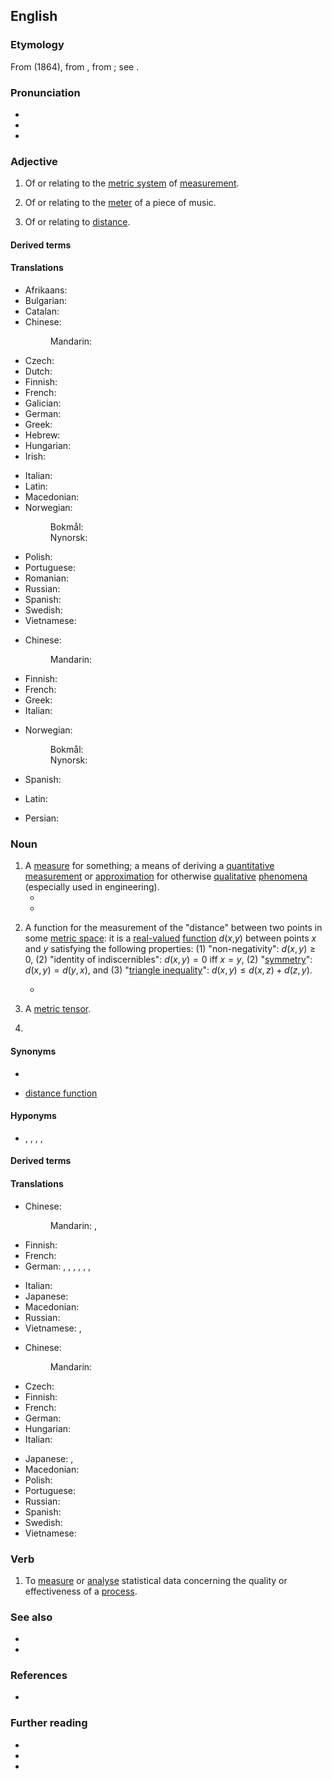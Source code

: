 {{also|-metric|mètric}}
==English==

===Etymology===
From {{der|en|fr|métrique}} (1864), from {{der|en|NL.|metricus||pertaining to the system based on the meter}}, from {{m|la|metrum||a meter}}; see {{m|en|meter}}.

===Pronunciation===
* {{IPA|en|/ˈmɛt.ɹɪk/}}
* {{audio|en|LL-Q1860 (eng)-Vealhurl-metric.wav|Audio (RP)}}
* {{hyphenation|en|met|ric}}

===Adjective===
{{en-adj|-}}

# Of or relating to the [[metric system]] of [[measurement]].
# {{lb|en|music}} Of or relating to the [[meter]] of a piece of music.
# {{lb|en|mathematics|physics}} Of or relating to [[distance]].

====Derived terms====
{{der4
|en|contrametric
|extrametric
|intrametric
|metrical
|metric carat
|metric foot
|metric level
|metric system
|metric space
|metric structure
|metric ton
|normometric
|premetric
|pseudometric
}}

====Translations====
{{trans-top|relating to metric system}}
* Afrikaans: {{t|af|metriek}}
* Bulgarian: {{t|bg|метричен}}
* Catalan: {{t|ca|mètric}}
* Chinese:
*: Mandarin: {{t-needed|cmn}}
* Czech: {{t+|cs|metrický}}
* Dutch: {{t+|nl|metriek}}
* Finnish: {{t+|fi|metrinen}}
* French: {{t+|fr|métrique}}
* Galician: {{t|gl|métrico}}
* German: {{t+|de|metrisch}}
* Greek: {{t+|el|μετρικός}}
* Hebrew: {{t+|he|מֶטְרִי|m|tr=metri}}
* Hungarian: {{t+|hu|metrikus}}
* Irish: {{t|ga|méadrach}}
{{trans-mid}}
* Italian: {{t|it|metrico}}
* Latin: {{t|la|metricus}}
* Macedonian: {{t+|mk|ме́трички}}
* Norwegian:
*: Bokmål: {{t+|nb|metrisk}}
*: Nynorsk: {{t|nn|metrisk}}
* Polish: {{t|pl|metryczny}}
* Portuguese: {{t+|pt|métrico}}
* Romanian: {{t+|ro|metric}}
* Russian: {{t+|ru|метри́ческий}}
* Spanish: {{t+|es|métrico}}
* Swedish: {{t+|sv|metrisk}}
* Vietnamese: {{t+|vi|mét}}
{{trans-bottom}}

{{trans-top|relating to musical meter}}
* Chinese:
*: Mandarin: {{t-needed|cmn}}
* Finnish: {{t+|fi|metrinen}}
* French: {{t+|fr|métrique}}
* Greek: {{t+|el|μετρικός}}
* Italian: {{t|it|metrico}}
{{trans-mid}}
* Norwegian:
*: Bokmål: {{t+|nb|metrisk}}
*: Nynorsk: {{t|nn|metrisk}}
* Spanish: {{t+|es|métrico}}
{{trans-bottom}}

{{checktrans-top}}
* Latin: {{t-check|la|metricus}}
{{trans-mid}}
* Persian: {{t+check|fa|متریک|tr=metrik}}
{{trans-bottom}}

===Noun===
{{en-noun|s|es}}

# A [[measure]] for something; a means of deriving a [[quantitative]] [[measurement]] or [[approximation]] for otherwise [[qualitative]] [[phenomena]] (especially used in engineering).
#* {{quote-journal|en|date=April 10 2011|magazine=Financial Times|passage=As for the large number of official statements that Spain is safe, I think they are merely a '''metric''' of the complacency that has characterised the European crisis from the start.}}
#* {{quote-journal|en|date=2013-08-03|volume=408|issue=8847|magazine={{w|The Economist}}
|title=Boundary problems|url=http://www.economist.com/news/finance-and-economics/21582498-america-has-changed-way-it-measures-gdp-boundary-problems|passage=Economics is a messy discipline: too fluid to be a science, too rigorous to be an art. Perhaps it is fitting that economists’ most-used '''metric''', gross domestic product (GDP), is a tangle too. GDP measures the total value of output in an economic territory. Its apparent simplicity explains why it is scrutinised down to tenths of a percentage point every month.}}
#: {{ux|en|What '''metric''' should be used for performance evaluation?}}
#: {{ux|en|What are the most important '''metrics''' to track for your business?}}
#: {{ux|en|It's the most important single '''metric''' that quantifies the predictive performance.}}
#: {{ux|en|How to measure marketing? Use these key '''metrics''' for measuring marketing effectiveness.}}
#: {{ux|en|There is a lack of standard '''metrics'''.}}
# {{lb|en|mathematics}} A function for the measurement of the "distance" between two points in some [[metric space]]: it is a [[real-valued]] [[function]] ''d''(''x'',''y'') between points ''x'' and ''y'' satisfying the following properties: (1) "non-negativity": <math> d(x,y) \ge 0 </math>, (2) "identity of indiscernibles": <math> d(x,y) = 0 \mbox{ iff } x=y </math>, (2) "[[symmetric|symmetry]]": <math> d(x,y) = d(y,x) </math>, and (3) "[[triangle inequality]]": <math> d(x,y) \le d(x,z) + d(z,y) </math>.
#* {{quote-book|en|title=Riemannian Metrics of Constant Mass and Moduli Spaces of Conformal Structures|author=Lutz Habermann|year=2000|passage=As we shall see, these '''metrics''' are constructed from a Green function.|url=https://books.google.com/books?id=XAhrmyoIkLoC&lpg=PA11&dq=%22metrics%22%20%22function%22&pg=PA11#v=onepage&q=%22metrics%22%20%22function%22&f=false}}
# {{lb|en|mathematics}} A [[metric tensor]].
# {{abbreviation of|en|metric system}}

====Synonyms====
* {{l|en|measure}}
* {{sense|mathematics}} [[distance function]]

====Hyponyms====
* {{sense|mathematics}} {{l|en|Euclidean metric}}, {{l|en|Hausdorff metric}}, {{l|en|spacetime metric}}, {{l|en|uniform metric}}, {{l|en|ultrametric}}

====Derived terms====
{{der4
|en|landscape metrics
|performance metric
|premetric
|pseudoquasimetric
|quasimetric
|semimetric
|success metric
}}

====Translations====
{{trans-top|measure for something}}
* Chinese:
*: Mandarin: {{t+|cmn|指標|sc=Hani}}, {{t+|cmn|指标|tr=zhǐbiāo|sc=Hani}}
* Finnish: {{t+|fi|mittari}}
* French: {{t+|fr|métrique|f}}
* German: {{t+|de|Metrik|f}}, {{t|de|Messgröße|f}}, {{t+|de|Maß|n}}, {{t+|de|Kriterium|n}}, {{t+|de|Kennzahl|f}}, {{t|de|Kenngröße|f}}, {{t+|de|Indikator|m}}
{{trans-mid}}
* Italian: {{t+|it|metrica|f}}
* Japanese: {{t|ja|計量|tr=けいりょう, keiryō|sc=Jpan}}
* Macedonian: {{t|mk|ме́трика|f}}
* Russian: {{t+|ru|ме́трика|f}}
* Vietnamese: {{t+|vi|tiêu chuẩn}}, {{t|vi|thước đo}}
{{trans-bottom}}

{{trans-top|notion in mathematics}}
* Chinese:
*: Mandarin: {{t+|cmn|度量|tr=dùliàng|sc=Hani}}
* Czech: {{t|cs|metrika|f}}
* Finnish: {{t+|fi|metriikka}}
* French: {{t+|fr|métrique|f}}
* German: {{t+|de|Metrik|f}}
* Hungarian: {{t|hu|metrika}}
* Italian: {{t+|it|metrica|f}}
{{trans-mid}}
* Japanese: {{t|ja|計量|tr=けいりょう, keiryō|sc=Jpan}}, {{t|ja|メトリック|tr=metorikku|sc=Jpan}}
* Macedonian: {{t|mk|метрика|f}}
* Polish: {{t+|pl|metryka|f}}
* Portuguese: {{t+|pt|métrica|f}}
* Russian: {{t+|ru|ме́трика|f}}
* Spanish: {{t+|es|métrica|f}}
* Swedish: {{t+|sv|metrik|c}}
* Vietnamese: {{t|vi|mêtric}}
{{trans-bottom}}

===Verb===
{{en-verb|metrics|metricking|metricked}}

# {{lb|en|transitive|aerospace, systems engineering}} To [[measure]] or [[analyse]] statistical data concerning the quality or effectiveness of a [[process]].
#: {{ux|en|We need '''to metric''' the status of software documentation.}}
#: {{ux|en|We need '''to metric''' the verification of requirements.}}
#: {{ux|en|We need '''to metric''' the system failures.}}
#: {{ux|en|The project manager '''is metricking''' the closure of the action items.}}
#: {{ux|en|Customer satisfaction '''was metricked''' by the marketing department.}}

===See also===
* {{l|en|meter}}
* {{l|en|avoirdupois}}

===References===
* {{pedia}}

===Further reading===
* {{R:Webster 1913}}
* {{R:Century 1911}}
* {{cite book |last1=Burago |first1=Dimitri |last2=Burago |first2=Yuri |last3=Ivanov |first3=Sergei |author-link= |date=2001 |title=A Course in Metric Geometry |url= |location= |publisher=American Mathematical Soc. |page=1 |isbn=978-0-8218-2129-9}}